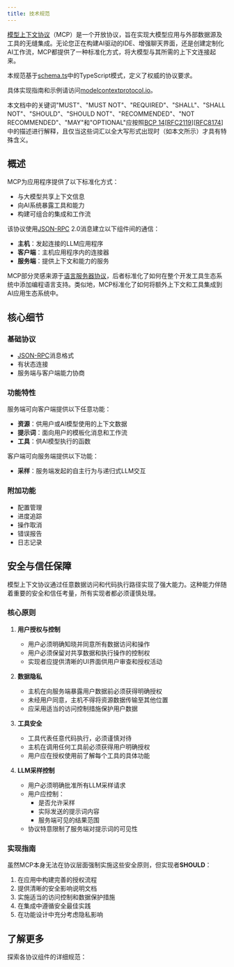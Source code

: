 ```yaml
---
title: 技术规范
---
```


[模型上下文协议](https://modelcontextprotocol.io)（MCP）是一个开放协议，旨在实现大模型应用与外部数据源及工具的无缝集成。无论您正在构建AI驱动的IDE、增强聊天界面，还是创建定制化AI工作流，MCP都提供了一种标准化方式，将大模型与其所需的上下文连接起来。

本规范基于[schema.ts](https://github.com/modelcontextprotocol/specification/blob/main/schema/2024-11-05/schema.ts)中的TypeScript模式，定义了权威的协议要求。

具体实现指南和示例请访问[modelcontextprotocol.io](https://modelcontextprotocol.io)。

本文档中的关键词"MUST"、"MUST NOT"、"REQUIRED"、"SHALL"、"SHALL NOT"、"SHOULD"、"SHOULD NOT"、"RECOMMENDED"、"NOT RECOMMENDED"、"MAY"和"OPTIONAL"应按照[BCP 14](https://datatracker.ietf.org/doc/html/bcp14)[[RFC2119](https://datatracker.ietf.org/doc/html/rfc2119)][[RFC8174](https://datatracker.ietf.org/doc/html/rfc8174)]中的描述进行解释，且仅当这些词汇以全大写形式出现时（如本文所示）才具有特殊含义。

## 概述

MCP为应用程序提供了以下标准化方式：

- 与大模型共享上下文信息
- 向AI系统暴露工具和能力
- 构建可组合的集成和工作流

该协议使用[JSON-RPC](https://www.jsonrpc.org/) 2.0消息建立以下组件间的通信：

- **主机**：发起连接的LLM应用程序
- **客户端**：主机应用程序内的连接器
- **服务端**：提供上下文和能力的服务

MCP部分灵感来源于[语言服务器协议](https://microsoft.github.io/language-server-protocol/)，后者标准化了如何在整个开发工具生态系统中添加编程语言支持。类似地，MCP标准化了如何将额外上下文和工具集成到AI应用生态系统中。

## 核心细节

### 基础协议

- [JSON-RPC](https://www.jsonrpc.org/)消息格式
- 有状态连接
- 服务端与客户端能力协商

### 功能特性

服务端可向客户端提供以下任意功能：

- **资源**：供用户或AI模型使用的上下文数据
- **提示词**：面向用户的模板化消息和工作流
- **工具**：供AI模型执行的函数

客户端可向服务端提供以下功能：

- **采样**：服务端发起的自主行为与递归式LLM交互

### 附加功能

- 配置管理
- 进度追踪
- 操作取消
- 错误报告
- 日志记录

## 安全与信任保障

模型上下文协议通过任意数据访问和代码执行路径实现了强大能力。这种能力伴随着重要的安全和信任考量，所有实现者都必须谨慎处理。

### 核心原则

1. **用户授权与控制**

   - 用户必须明确知晓并同意所有数据访问和操作
   - 用户必须保留对共享数据和执行操作的控制权
   - 实现者应提供清晰的UI界面供用户审查和授权活动

2. **数据隐私**

   - 主机在向服务端暴露用户数据前必须获得明确授权
   - 未经用户同意，主机不得将资源数据传输至其他位置
   - 应采用适当的访问控制措施保护用户数据

3. **工具安全**

   - 工具代表任意代码执行，必须谨慎对待
   - 主机在调用任何工具前必须获得用户明确授权
   - 用户应在授权使用前了解每个工具的具体功能

4. **LLM采样控制**
   - 用户必须明确批准所有LLM采样请求
   - 用户应控制：
     - 是否允许采样
     - 实际发送的提示词内容
     - 服务端可见的结果范围
   - 协议特意限制了服务端对提示词的可见性

### 实现指南

虽然MCP本身无法在协议层面强制实施这些安全原则，但实现者**SHOULD**：

1. 在应用中构建完善的授权流程
2. 提供清晰的安全影响说明文档
3. 实施适当的访问控制和数据保护措施
4. 在集成中遵循安全最佳实践
5. 在功能设计中充分考虑隐私影响

## 了解更多

探索各协议组件的详细规范：

<CardGroup cols={5}>
  <Card title="架构" icon="sitemap" href="architecture" />
  <Card title="基础协议" icon="code" href="basic" />
  <Card title="服务端特性" icon="server" href="server" />
  <Card title="客户端特性" icon="user" href="client" />
  <Card title="贡献" icon="pencil" href="contributing" />
</CardGroup>